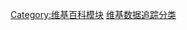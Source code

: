 {{Template category|type=module |description=跟踪[[Wikipedia:维基数据|维基数据]]信息的模塊。|help= 若要在此分类加入模块，请在模块文档里加入{{mono|'''{{tl|Tracks Wikidata}}'''}}。}}

{{Category explanation|跟踪[[Wikipedia:维基数据|维基数据]]信息的模塊。加入{{tl|Tracks Wikidata}}会自动将模块加入此分类中}}
:{{For|使用维基数据信息的模塊|Category:使用维基数据信息的模塊}}
:{{Category see also|跟踪维基数据的模板|使用维基数据信息的模板}}

[[Category:维基百科模块|Category:维基百科模块]]
[[Category:维基数据追踪分类|]]